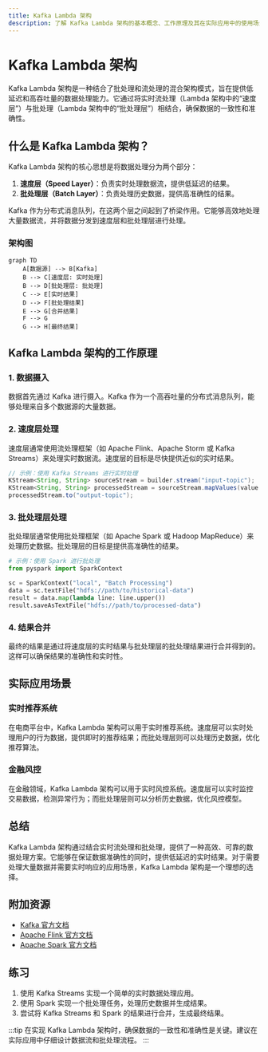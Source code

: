 ```yaml
---
title: Kafka Lambda 架构
description: 了解 Kafka Lambda 架构的基本概念、工作原理及其在实际应用中的使用场景。
---
```


# Kafka Lambda 架构

Kafka Lambda 架构是一种结合了批处理和流处理的混合架构模式，旨在提供低延迟和高吞吐量的数据处理能力。它通过将实时流处理（Lambda 架构中的“速度层”）与批处理（Lambda 架构中的“批处理层”）相结合，确保数据的一致性和准确性。

## 什么是 Kafka Lambda 架构？

Kafka Lambda 架构的核心思想是将数据处理分为两个部分：

1. **速度层（Speed Layer）**：负责实时处理数据流，提供低延迟的结果。
2. **批处理层（Batch Layer）**：负责处理历史数据，提供高准确性的结果。

Kafka 作为分布式消息队列，在这两个层之间起到了桥梁作用。它能够高效地处理大量数据流，并将数据分发到速度层和批处理层进行处理。

### 架构图

```mermaid
graph TD
    A[数据源] --> B[Kafka]
    B --> C[速度层: 实时处理]
    B --> D[批处理层: 批处理]
    C --> E[实时结果]
    D --> F[批处理结果]
    E --> G[合并结果]
    F --> G
    G --> H[最终结果]
```

## Kafka Lambda 架构的工作原理

### 1. 数据摄入
数据首先通过 Kafka 进行摄入。Kafka 作为一个高吞吐量的分布式消息队列，能够处理来自多个数据源的大量数据。

### 2. 速度层处理
速度层通常使用流处理框架（如 Apache Flink、Apache Storm 或 Kafka Streams）来处理实时数据流。速度层的目标是尽快提供近似的实时结果。

```java
// 示例：使用 Kafka Streams 进行实时处理
KStream<String, String> sourceStream = builder.stream("input-topic");
KStream<String, String> processedStream = sourceStream.mapValues(value -> value.toUpperCase());
processedStream.to("output-topic");
```

### 3. 批处理层处理
批处理层通常使用批处理框架（如 Apache Spark 或 Hadoop MapReduce）来处理历史数据。批处理层的目标是提供高准确性的结果。

```python
# 示例：使用 Spark 进行批处理
from pyspark import SparkContext

sc = SparkContext("local", "Batch Processing")
data = sc.textFile("hdfs://path/to/historical-data")
result = data.map(lambda line: line.upper())
result.saveAsTextFile("hdfs://path/to/processed-data")
```

### 4. 结果合并
最终的结果是通过将速度层的实时结果与批处理层的批处理结果进行合并得到的。这样可以确保结果的准确性和实时性。

## 实际应用场景

### 实时推荐系统
在电商平台中，Kafka Lambda 架构可以用于实时推荐系统。速度层可以实时处理用户的行为数据，提供即时的推荐结果；而批处理层则可以处理历史数据，优化推荐算法。

### 金融风控
在金融领域，Kafka Lambda 架构可以用于实时风控系统。速度层可以实时监控交易数据，检测异常行为；而批处理层则可以分析历史数据，优化风控模型。

## 总结

Kafka Lambda 架构通过结合实时流处理和批处理，提供了一种高效、可靠的数据处理方案。它能够在保证数据准确性的同时，提供低延迟的实时结果。对于需要处理大量数据并需要实时响应的应用场景，Kafka Lambda 架构是一个理想的选择。

## 附加资源

- [Kafka 官方文档](https://kafka.apache.org/documentation/)
- [Apache Flink 官方文档](https://flink.apache.org/)
- [Apache Spark 官方文档](https://spark.apache.org/docs/latest/)

## 练习

1. 使用 Kafka Streams 实现一个简单的实时数据处理应用。
2. 使用 Spark 实现一个批处理任务，处理历史数据并生成结果。
3. 尝试将 Kafka Streams 和 Spark 的结果进行合并，生成最终结果。

:::tip
在实现 Kafka Lambda 架构时，确保数据的一致性和准确性是关键。建议在实际应用中仔细设计数据流和批处理流程。
:::